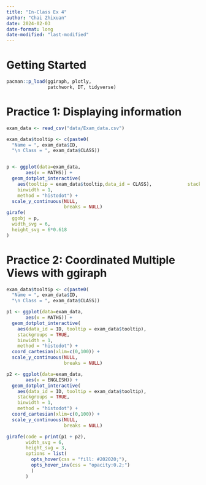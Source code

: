 ```yaml
---
title: "In-Class Ex 4"
author: "Chai Zhixuan"
date: 2024-02-03
date-format: long
date-modified: "last-modified"
---
```


# **Getting Started**

```r
pacman::p_load(ggiraph, plotly, 
               patchwork, DT, tidyverse) 
```

# Practice 1: Displaying information

```r
exam_data <- read_csv("data/Exam_data.csv")
```

```r
exam_data$tooltip <- c(paste0(     
  "Name = ", exam_data$ID,         
  "\n Class = ", exam_data$CLASS)) 


p <- ggplot(data=exam_data, 
       aes(x = MATHS)) +
  geom_dotplot_interactive(           
    aes(tooltip = exam_data$tooltip,data_id = CLASS),             stackgroups = TRUE,               
    binwidth = 1,                        
    method = "histodot") +               
  scale_y_continuous(NULL,               
                     breaks = NULL)
girafe(                                  
  ggobj = p,                             
  width_svg = 6,                         
  height_svg = 6*0.618                      
)                                        
```

# **Practice 2: Coordinated Multiple Views with ggiraph**

```r
exam_data$tooltip <- c(paste0(     
  "Name = ", exam_data$ID,         
  "\n Class = ", exam_data$CLASS)) 

p1 <- ggplot(data=exam_data, 
       aes(x = MATHS)) +
  geom_dotplot_interactive(              
    aes(data_id = ID, tooltip = exam_data$tooltip),              
    stackgroups = TRUE,                  
    binwidth = 1,                        
    method = "histodot") +  
  coord_cartesian(xlim=c(0,100)) + 
  scale_y_continuous(NULL,               
                     breaks = NULL)

p2 <- ggplot(data=exam_data, 
       aes(x = ENGLISH)) +
  geom_dotplot_interactive(              
    aes(data_id = ID, tooltip = exam_data$tooltip),              
    stackgroups = TRUE,                  
    binwidth = 1,                        
    method = "histodot") + 
  coord_cartesian(xlim=c(0,100)) + 
  scale_y_continuous(NULL,               
                     breaks = NULL)

girafe(code = print(p1 + p2), 
       width_svg = 6,
       height_svg = 3,
       options = list(
         opts_hover(css = "fill: #202020;"),
         opts_hover_inv(css = "opacity:0.2;")
         )
       ) 
```
